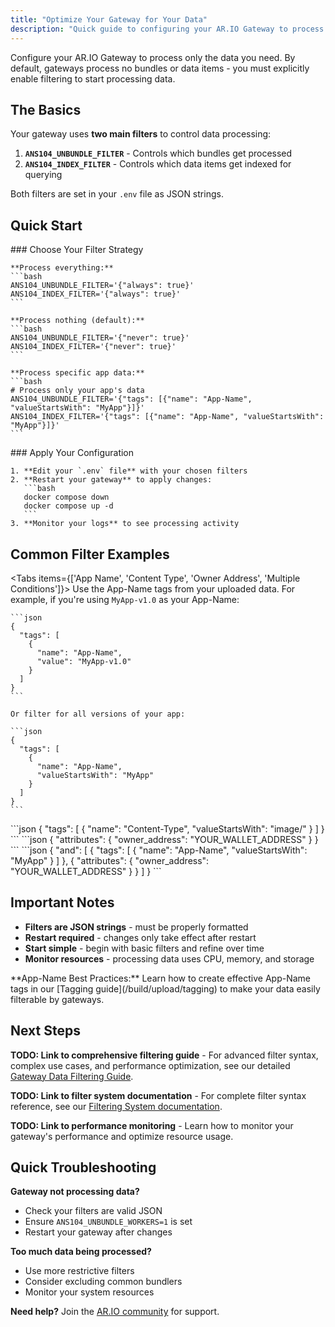 ```yaml
---
title: "Optimize Your Gateway for Your Data"
description: "Quick guide to configuring your AR.IO Gateway to process specific types of data using filters"
---
```


Configure your AR.IO Gateway to process only the data you need. By default, gateways process no bundles or data items - you must explicitly enable filtering to start processing data.

## The Basics

Your gateway uses **two main filters** to control data processing:

1. **`ANS104_UNBUNDLE_FILTER`** - Controls which bundles get processed
2. **`ANS104_INDEX_FILTER`** - Controls which data items get indexed for querying

Both filters are set in your `.env` file as JSON strings.

## Quick Start

<Steps>
  <Step>
    ### Choose Your Filter Strategy

    **Process everything:**
    ```bash
    ANS104_UNBUNDLE_FILTER='{"always": true}'
    ANS104_INDEX_FILTER='{"always": true}'
    ```

    **Process nothing (default):**
    ```bash
    ANS104_UNBUNDLE_FILTER='{"never": true}'
    ANS104_INDEX_FILTER='{"never": true}'
    ```

    **Process specific app data:**
    ```bash
    # Process only your app's data
    ANS104_UNBUNDLE_FILTER='{"tags": [{"name": "App-Name", "valueStartsWith": "MyApp"}]}'
    ANS104_INDEX_FILTER='{"tags": [{"name": "App-Name", "valueStartsWith": "MyApp"}]}'
    ```

  </Step>

  <Step>
    ### Apply Your Configuration

    1. **Edit your `.env` file** with your chosen filters
    2. **Restart your gateway** to apply changes:
       ```bash
       docker compose down
       docker compose up -d
       ```
    3. **Monitor your logs** to see processing activity

  </Step>
</Steps>

## Common Filter Examples

<Tabs items={['App Name', 'Content Type', 'Owner Address', 'Multiple Conditions']}>
  <Tab value="App Name">
    Use the App-Name tags from your uploaded data. For example, if you're using `MyApp-v1.0` as your App-Name:

    ```json
    {
      "tags": [
        {
          "name": "App-Name",
          "value": "MyApp-v1.0"
        }
      ]
    }
    ```

    Or filter for all versions of your app:

    ```json
    {
      "tags": [
        {
          "name": "App-Name",
          "valueStartsWith": "MyApp"
        }
      ]
    }
    ```

  </Tab>

  <Tab value="Content Type">
    ```json
    {
      "tags": [
        {
          "name": "Content-Type",
          "valueStartsWith": "image/"
        }
      ]
    }
    ```
  </Tab>

  <Tab value="Owner Address">
    ```json
    {
      "attributes": {
        "owner_address": "YOUR_WALLET_ADDRESS"
      }
    }
    ```
  </Tab>

  <Tab value="Multiple Conditions">
    ```json
    {
      "and": [
        {
          "tags": [
            {
              "name": "App-Name",
              "valueStartsWith": "MyApp"
            }
          ]
        },
        {
          "attributes": {
            "owner_address": "YOUR_WALLET_ADDRESS"
          }
        }
      ]
    }
    ```
  </Tab>
</Tabs>

## Important Notes

- **Filters are JSON strings** - must be properly formatted
- **Restart required** - changes only take effect after restart
- **Start simple** - begin with basic filters and refine over time
- **Monitor resources** - processing data uses CPU, memory, and storage

<Callout type="info">
  **App-Name Best Practices:** Learn how to create effective App-Name tags in
  our [Tagging guide](/build/upload/tagging) to make your data easily filterable
  by gateways.
</Callout>

## Next Steps

**TODO: Link to comprehensive filtering guide** - For advanced filter syntax, complex use cases, and performance optimization, see our detailed [Gateway Data Filtering Guide](/build/run-a-gateway/optimize-data).

**TODO: Link to filter system documentation** - For complete filter syntax reference, see our [Filtering System documentation](/build/run-a-gateway/filters).

**TODO: Link to performance monitoring** - Learn how to monitor your gateway's performance and optimize resource usage.

## Quick Troubleshooting

**Gateway not processing data?**

- Check your filters are valid JSON
- Ensure `ANS104_UNBUNDLE_WORKERS=1` is set
- Restart your gateway after changes

**Too much data being processed?**

- Use more restrictive filters
- Consider excluding common bundlers
- Monitor your system resources

**Need help?** Join the [AR.IO community](https://discord.gg/7zUPfN4D6g) for support.
